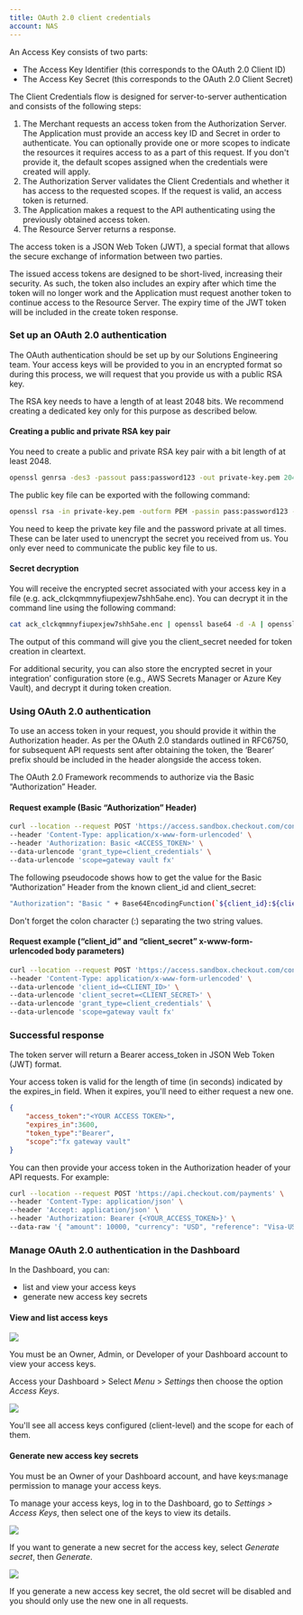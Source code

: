 ```yaml
---
title: OAuth 2.0 client credentials
account: NAS
---
```


An Access Key consists of two parts:

* The Access Key Identifier (this corresponds to the OAuth 2.0 Client ID)
* The Access Key Secret (this corresponds to the OAuth 2.0 Client Secret)

The Client Credentials flow is designed for server-to-server authentication and consists of the following steps:

1. The Merchant requests an access token from the Authorization Server. The Application must provide an access key ID and Secret in order to authenticate. You can optionally provide one or more scopes to indicate the resources it requires access to as a part of this request. If you don't provide it, the default scopes assigned when the credentials were created will apply.
1. The Authorization Server validates the Client Credentials and whether it has access to the requested scopes. If the request is valid, an access token is returned.
1. The Application makes a request to the API authenticating using the previously obtained access token.
1. The Resource Server returns a response.

The access token is a JSON Web Token (JWT), a special format that allows the secure exchange of information between two parties.

The issued access tokens are designed to be short-lived, increasing their security. As such, the token also includes an expiry after which time the token will no longer work and the Application must request another token to continue access to the Resource Server. The expiry time of the JWT token will be included in the create token response.

### Set up an OAuth 2.0 authentication

The OAuth authentication should be set up by our Solutions Engineering team. Your access keys will be provided to you in an encrypted format so during this process, we will request that you provide us with a public RSA key.

The RSA key needs to have a length of at least 2048 bits. We recommend creating a dedicated key only for this purpose as described below.

#### Creating a public and private RSA key pair

You need to create a public and private RSA key pair with a bit length of at least 2048.

```bash
openssl genrsa -des3 -passout pass:password123 -out private-key.pem 2048<
```

The public key file can be exported with the following command:

```bash
openssl rsa -in private-key.pem -outform PEM -passin pass:password123 -pubout -out public-key.pem
```

You need to keep the private key file and the password private at all times. These can be later used to unencrypt the secret you received from us. You only ever need to communicate the public key file to us.

#### Secret decryption

You will receive the encrypted secret associated with your access key in a file (e.g. ack_clckqmmnyfiupexjew7shh5ahe.enc). You can decrypt it in the command line using the following command:

```bash
cat ack_clckqmmnyfiupexjew7shh5ahe.enc | openssl base64 -d -A | openssl rsautl -decrypt -inkey private-key.pem -passin pass:password123
```

The output of this command will give you the client_secret needed for token creation in cleartext.

For additional security, you can also store the encrypted secret in your integration’ configuration store (e.g., AWS Secrets Manager or Azure Key Vault), and decrypt it during token creation.

### Using OAuth 2.0 authentication

To use an access token in your request, you should provide it within the Authorization header. As per the OAuth 2.0 standards outlined in RFC6750, for subsequent API requests sent after obtaining the token, the ‘Bearer’ prefix should be included in the header alongside the access token.

The OAuth 2.0 Framework recommends to authorize via the Basic “Authorization” Header.

#### Request example (Basic “Authorization” Header)

```bash
curl --location --request POST 'https://access.sandbox.checkout.com/connect/token' \
--header 'Content-Type: application/x-www-form-urlencoded' \
--header 'Authorization: Basic <ACCESS_TOKEN>' \
--data-urlencode 'grant_type=client_credentials' \
--data-urlencode 'scope=gateway vault fx'
```

The following pseudocode shows how to get the value for the Basic “Authorization” Header from the known client_id and client_secret:

```bash
"Authorization": "Basic " + Base64EncodingFunction(`${client_id}:${client_secret}`)
```

<TipBox variant="warning">
Don't forget the colon character (:) separating the two string values.
</TipBox>

#### Request example (“client_id” and “client_secret” x-www-form-urlencoded body parameters)

```bash
curl --location --request POST 'https://access.sandbox.checkout.com/connect/token' \
--header 'Content-Type: application/x-www-form-urlencoded' \
--data-urlencode 'client_id=<CLIENT_ID>' \
--data-urlencode 'client_secret=<CLIENT_SECRET>' \
--data-urlencode 'grant_type=client_credentials' \
--data-urlencode 'scope=gateway vault fx'
```

### Successful response

The token server will return a Bearer access_token in JSON Web Token (JWT) format.

Your access token is valid for the length of time (in seconds) indicated by the expires_in field. When it expires, you'll need to either request a new one.

```json
{
    "access_token":"<YOUR ACCESS TOKEN>",
    "expires_in":3600,
    "token_type":"Bearer",
    "scope":"fx gateway vault"
}
```

You can then provide your access token in the Authorization header of your API requests. For example:

```bash
curl --location --request POST 'https://api.checkout.com/payments' \
--header 'Content-Type: application/json' \
--header 'Accept: application/json' \
--header 'Authorization: Bearer {<YOUR_ACCESS_TOKEN>}' \
--data-raw '{ "amount": 10000, "currency": "USD", "reference": "Visa-USD-Test", ... }'
```

### Manage OAuth 2.0 authentication in the Dashboard

In the Dashboard, you can:

* list and view your access keys
* generate new access key secrets

#### View and list access keys

<img src="/NAS/Resources/access_keys.png" />

<TipBox variant="note">

You must be an Owner, Admin, or Developer of your Dashboard account to view your access keys.

</TipBox>

Access your Dashboard > Select _Menu_ > _Settings_ then choose the option _Access Keys_.

<img src="/NAS/Resources/access_keys.png" withFullscreenPreview />

You'll see all access keys configured (client-level) and the scope for each of them.

#### Generate new access key secrets

<TipBox variant="note">

You must be an Owner of your Dashboard account, and have keys:manage permission to manage your access keys.

</TipBox>

To manage your access keys, log in to the Dashboard, go to _Settings > Access Keys_, then select one of the keys to view its details.

<img src="/NAS/Resources/access+key+modal.png" withFullscreenPreview />

If you want to generate a new secret for the access key, select _Generate secret_, then _Generate_.

<img src="/NAS/Resources/generate+secret.png" withFullscreenPreview />

If you generate a new access key secret, the old secret will be disabled and you should only use the new one in all requests.
